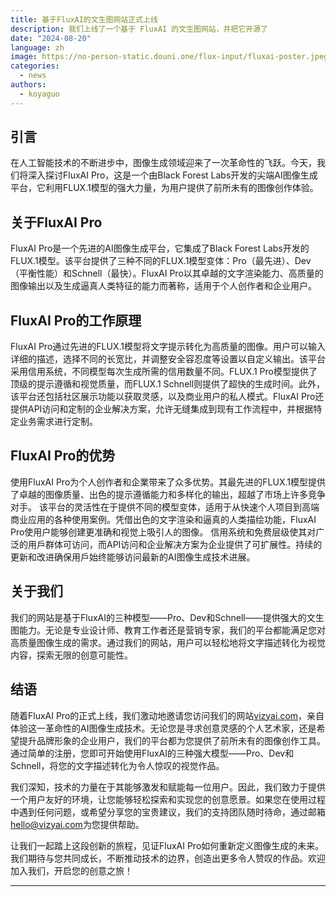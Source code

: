 ```yaml
---
title: 基于FluxAI的文生图网站正式上线
description: 我们上线了一个基于 FluxAI 的文生图网站，并把它开源了
date: "2024-08-20"
language: zh
image: https://no-person-static.douni.one/flux-input/fluxai-poster.jpeg
categories:
  - news
authors:
  - koyaguo
---
```


## 引言

在人工智能技术的不断进步中，图像生成领域迎来了一次革命性的飞跃。今天，我们将深入探讨FluxAI Pro，这是一个由Black Forest Labs开发的尖端AI图像生成平台，它利用FLUX.1模型的强大力量，为用户提供了前所未有的图像创作体验。

## 关于FluxAI Pro

FluxAI Pro是一个先进的AI图像生成平台，它集成了Black Forest Labs开发的FLUX.1模型。该平台提供了三种不同的FLUX.1模型变体：Pro（最先进）、Dev（平衡性能）和Schnell（最快）。FluxAI Pro以其卓越的文字渲染能力、高质量的图像输出以及生成逼真人类特征的能力而著称，适用于个人创作者和企业用户。

## FluxAI Pro的工作原理

FluxAI Pro通过先进的FLUX.1模型将文字提示转化为高质量的图像。用户可以输入详细的描述，选择不同的长宽比，并调整安全容忍度等设置以自定义输出。该平台采用信用系统，不同模型每次生成所需的信用数量不同。FLUX.1 Pro模型提供了顶级的提示遵循和视觉质量，而FLUX.1 Schnell则提供了超快的生成时间。此外，该平台还包括社区展示功能以获取灵感，以及商业用户的私人模式。FluxAI Pro还提供API访问和定制的企业解决方案，允许无缝集成到现有工作流程中，并根据特定业务需求进行定制。

## FluxAI Pro的优势

使用FluxAI Pro为个人创作者和企業带来了众多优势。其最先进的FLUX.1模型提供了卓越的图像质量、出色的提示遵循能力和多样化的输出，超越了市场上许多竞争对手。
该平台的灵活性在于提供不同的模型变体，适用于从快速个人项目到高端商业应用的各种使用案例。凭借出色的文字渲染和逼真的人类描绘功能，FluxAI Pro使用户能够创建更准确和视觉上吸引人的图像。
信用系统和免费层级使其对广泛的用戶群体可访问，而API访问和企业解决方案为企业提供了可扩展性。持续的更新和改进确保用戶始终能够访问最新的AI图像生成技术进展。

## 关于我们

我们的网站是基于FluxAI的三种模型——Pro、Dev和Schnell——提供强大的文生图能力。无论是专业设计师、教育工作者还是营销专家，我们的平台都能满足您对高质量图像生成的需求。通过我们的网站，用户可以轻松地将文字描述转化为视觉内容，探索无限的创意可能性。

## 结语

随着FluxAI Pro的正式上线，我们激动地邀请您访问我们的网站[vizyai.com](http://vizyai.com)，亲自体验这一革命性的AI图像生成技术。无论您是寻求创意灵感的个人艺术家，还是希望提升品牌形象的企业用户，我们的平台都为您提供了前所未有的图像创作工具。通过简单的注册，您即可开始使用FluxAI的三种强大模型——Pro、Dev和Schnell，将您的文字描述转化为令人惊叹的视觉作品。

我们深知，技术的力量在于其能够激发和赋能每一位用户。因此，我们致力于提供一个用户友好的环境，让您能够轻松探索和实现您的创意愿景。如果您在使用过程中遇到任何问题，或希望分享您的宝贵建议，我们的支持团队随时待命，通过邮箱[hello@vizyai.com](mailto:hello@vizyai.com)为您提供帮助。

让我们一起踏上这段创新的旅程，见证FluxAI Pro如何重新定义图像生成的未来。我们期待与您共同成长，不断推动技术的边界，创造出更多令人赞叹的作品。欢迎加入我们，开启您的创意之旅！

---
